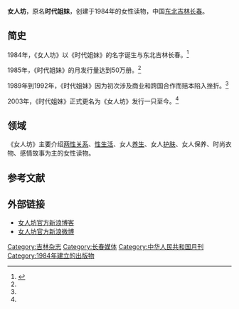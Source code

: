 {{refimprove|time=2012-02-21T07:23:30+00:00}}
{{Infobox Magazine
| title              =  女人坊
| image_file         = NvRenFang.JPG
| image_size         = 200px
| image_caption      = 封面
| company    <!-- 出版者 -->       = [[女人坊杂志社|女人坊杂志社]]
| staff_writer <!-- 编辑者 -->     =[[雨林|雨林]]<br />[[守柔|守柔]]<br />[[米卡|米卡]]<br />[[叶子|叶子]]<br />[[暮雪晴晴|暮雪晴晴]]
| paid_circulation   = 
| unpaid_circulation = 
| total_circulation  = 
| circulation_year   =
| frequency   <!-- 发行周期 -->        = [[月刊|月刊]]
| language   <!-- 语言 -->         = [[简体中文|简体中文]]
| category  <!-- 类别 -->            = [[轻小说|轻小说]]
| editor    <!-- 主编 -->            = [[贾志坚|贾志坚]]
| editor_title       = [[主編|主編]]
| firstdate  <!-- 首发日期 -->        = 1984年
| country            = {{CHN}}
| website            =[https://web.archive.org/web/20120104032849/http://www.nrfwz.com/html/about.html 女人坊官方网]
| ISBN               =1002-7459
}}
'''女人坊'''，原名'''时代姐妹'''，创建于1984年的女性读物，中国[[中国东北地区|东北]][[吉林|吉林]][[长春|长春]]。

== 简史 ==
1984年，《女人坊》以《时代姐妹》的名字诞生与东北吉林长春。<ref name="gfws ">{{cite web|url=http://www.nrfwz.com/html/about.html|title=青春无价 岁月有痕 《女人坊》杂志创刊六周年暨《时代姐妹》创刊二十五周年综述|accessdate=|work=严浪|publisher=女人坊官方网|language=zh-hans|deadurl=yes|archiveurl=https://web.archive.org/web/20120104032849/http://www.nrfwz.com/html/about.html|archivedate=2012-01-04}}</ref>

1985年，《时代姐妹》的月发行量达到50万册。<ref name="gfws " />

1989年到1992年，《时代姐妹》因为初次涉及商业和跨国合作而赔本陷入挫折。<ref name="gfws " />

2003年，《时代姐妹》正式更名为《女人坊》发行一只至今。<ref name="gfws " />

== 领域 ==
《女人坊》主要介绍[[性关系|两性关系]]、[[性生活|性生活]]、女人[[养生|养生]]、女人[[护肤|护肤]]、女人保养、时尚衣物、感情故事为主的女性读物。

==参考文献==
<div class="references-small">
<references></references>
</div>

== 外部链接 ==
*[http://blog.sina.com.cn/nvrenfangzazhi 女人坊官方新浪博客] {{Wayback|url=http://blog.sina.com.cn/nvrenfangzazhi |date=20190815133012 }}
*[http://weibo.com/13002988 女人坊官方新浪微博 ] {{Wayback|url=http://weibo.com/13002988 |date=20120901002326 }}

[[Category:吉林杂志|Category:吉林杂志]]
[[Category:长春媒体|Category:长春媒体]]
[[Category:中华人民共和国月刊|Category:中华人民共和国月刊]]
[[Category:1984年建立的出版物|Category:1984年建立的出版物]]